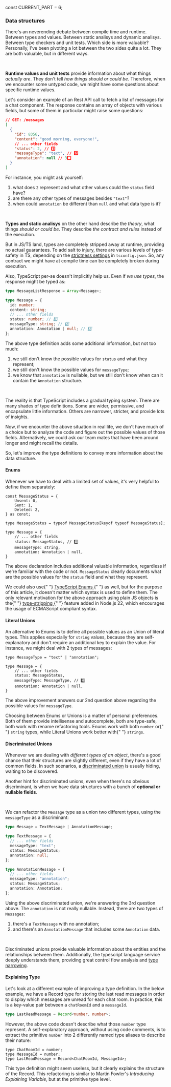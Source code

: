 


const CURRENT_PART = 6;


<TOC current={CURRENT_PART} />

### Data structures

There's an neverending debate between compile time and runtime. Between types and values. Between static analisys and dynamic analisys. Between type checkers and unit tests. Which side is more valuable? Personally, I've been pivoting a lot between the two sides quite a lot. They are both valuable, but in different ways.

<br />

**Runtime values and unit tests** provide information about what things _actually are_. They don't tell _how things should or could be_. Therefore, when we encounter some untyped code, we might have some questions about specific runtime values.

Let's consider an example of an Rest API call to fetch a list of messages for a chat component. The response contains an array of objects with various fields, but some of them in particular might raise some questions:

```json
// GET: /messages
[
  {
    "id": 8356,
    "content": "good morning, everyone!",
    // ... other fields
    "status": 2, // 1️⃣
    "messageType": "text", // 2️⃣
    "annotation": null // 3️⃣
  }
]
```

For instance, you might ask yourself:

1. what does `2` represent and what other values could the `status` field have?
2. are there any other types of messages besides `"text"`?
3. when could `annotation` be different than `null` and what data type is it?

<br />

**Types and static analisys** on the other hand describe the _theory_, what things _should or could be_. They describe _the contract and rules_ instead of the execution.

But in JS/TS land, types are completely stripped away at runtime, providing no actual guarantees. To add salt to injury, there are various levels of type-safety in TS, depending on the [strictness settings](https://www.typescriptlang.org/tsconfig/#strict) in `tsconfig.json`. So, any contract we might have at compile time can be completely broken during execution.

<!--
Therefore, if we think about it in black and white, why use types at all if we don't get type safety guarantees?

However, as one business man once said:

> Contracts are valuable as long as both parties act in **good faith**.
-->

Also, TypeScript per-se doesn't implicitly help us. Even if _we use types_, the response might be typed as:

```ts
type MessageListResponse = Array<Message>;

type Message = {
  id: number;
  content: string;
  // ... other fields
  status: number; // 1️⃣
  messageType: string; // 2️⃣
  annotation: Annotation | null; // 3️⃣
};
```

The above type definition adds some additional information, but not too much:

1. we still don't know the possible values for `status` and what they represent;
2. we still don't know the possible values for `messageType`;
3. we know that `annotation` is nullable, but we still don't know when can it contain the `Annotation` structure.

<br />

The reality is that TypeScript includes a gradual typing system. There are many shades of type definitions. Some are wider, permissive, and encapsulate little information. Others are narrower, stricter, and provide lots of insights.

Now, if we encounter the above situation in real life, we don't have much of a choice but to analyze the code and figure out the possible values of those fields. Alternatively, we could ask our team mates that have been around longer and might recall the details.

So, let's improve the type definitions to convey more information about the data structure.

#### Enums

Whenever we have to deal with a limited set of values, it's very helpful to define them separately:

```ts{11}
const MessageStatus = {
    Unsent: 0,
    Sent: 1,
    Deleted: 2,
} as const;

type MessageStatus = typeof MessageStatus[keyof typeof MessageStatus];

type Message = {
    // ... other fields
    status: MessageStatus, // 1️⃣
    messageType: string,
    annotation: Annotation | null,
}
```

The above declaration includes additional valuable information, regardless if we're familiar with the code or not. `MessageStatus` clearly documents what are the possible values for the `status` field and what they represent.

<Note>
  We could also use{" "}
  <a href="https://www.typescriptlang.org/docs/handbook/enums.html">
    TypeScript Enums
  </a>{" "}
  as well, but for the purpose of this article, it doesn't matter which syntax
  is used to define them. The only relevant motivation for the above approach
  using plain JS objects is the{" "}
  <a href="https://nodejs.org/docs/v22.14.0/api/typescript.html#typescript-features">
    type-stripping
  </a>{" "}
  feature added in Node.js 22, which encourages the usage of ECMAScript
  compliant syntax.
</Note>

#### Literal Unions

An alternative to Enums is to define all possible values as an Union of literal types. This applies especially for `string` values, because they are self-explanatory and don't require an additional key to explain the value. For instance, we might deal with 2 types of messages:

```ts{6}
type MessageType = "text" | "annotation";

type Message = {
    // ... other fields
    status: MessageStatus,
    messageType: MessageType, // 2️⃣
    annotation: Annotation | null,
}
```

The above improvement answers our 2nd question above regarding the possible values for `messageType`.

<Note>
  Choosing between Enums or Unions is a matter of personal preferences. Both of
  them provide intellisense and autocomplete, both are type-safe, both work with
  rename refactoring tools. Enums work with both <code>number</code> or{" "}
  <code>string</code> types, while Literal Unions work better with{" "}
  <code>strings</code>.
</Note>

#### Discriminated Unions

Whenever we are dealing with _different types of an object_, there's a good chance that their structures are slightly different, even if they have a lot of common fields. In such scenarios, a [discriminated union](https://www.typescriptlang.org/docs/handbook/typescript-in-5-minutes-func.html#discriminated-unions) is usually hiding, waiting to be discovered.

Another hint for discriminated unions, even when there's no obvious discriminant, is when we have data structures with a bunch of **optional or nullable fields**.

<br />

We can refactor the `Message` type as a union two different types, using the `messageType` as a discriminant:

```ts
type Message = TextMessage | AnnotationMessage;

type TextMessage = {
  // ... other fields
  messageType: "text";
  status: MessageStatus;
  annotation: null;
};

type AnnotationMessage = {
  // ... other fields
  messageType: "annotation";
  status: MessageStatus;
  annotation: Annotation;
};
```

Using the above discriminated union, we're answering the 3rd question above. The `annotation` is not really nullable. Instead, there are two types of `Messages`:

1. there's a `TextMessage` with no annotation;
2. and there's an `AnnotationMessage` that includes some `Annotation` data.

<br />

Discriminated unions provide valuable information about the entities and the relationships between them. Additionally, the typescript language service deeply understands them, providing great control flow analysis and [type narrowing](https://www.typescriptlang.org/docs/handbook/2/narrowing.html#discriminated-unions).

#### Explaining Type

Let's look at a different example of improving a type definition. In the below example, we have a Record type for storing the last read messages in order to display which messages are unread for each chat room. In practice, this is a key-value pair between a `chatRoomId` and a `messageId`.

```ts
type LastReadMessage = Record<number, number>;
```

However, the above code doesn't describe what those `number` type represent. A self-explanatory approach, without using code comments, is to extract the primitive `number` into 2 differently named type aliases to describe their nature:

```ts{3}
type ChatRoomId = number;
type MessageId = number;
type LastReadMessage = Record<ChatRoomId, MessageId>;
```

This type definition might seem useless, but it clearly explains the structure of the Record. This refactoring is similar to Martin Fowler's _Introducing Explaining Variable_, but at the primitive type level.
